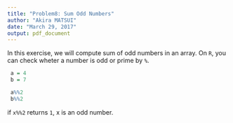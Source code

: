 ```yaml
---
title: "Problem8: Sum Odd Numbers"
author: "Akira MATSUI"
date: "March 29, 2017"
output: pdf_document
---
```


In this exercise, we will compute sum of odd numbers in an array. On `R`, you can check wheter a number is odd or prime by `%`.

```r
 a = 4
 b = 7

 a%%2
 b%%2
```

if `x%%2` returns `1`, x is an odd number.

